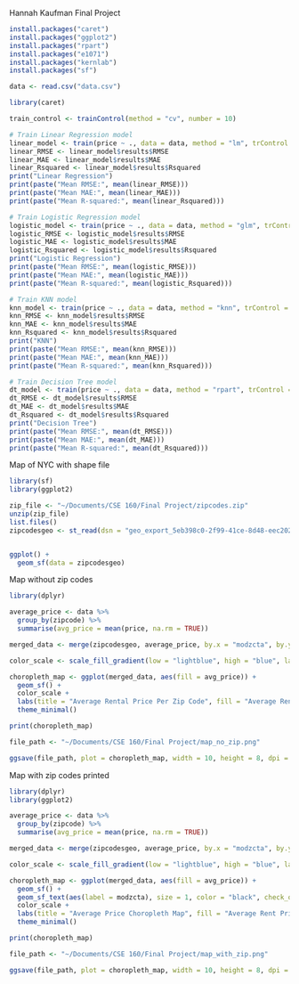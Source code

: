 Hannah Kaufman
Final Project

```r
install.packages("caret")
install.packages("ggplot2")
install.packages("rpart")
install.packages("e1071")
install.packages("kernlab")
install.packages("sf")
```

```r
data <- read.csv("data.csv")
```

```r
library(caret)

train_control <- trainControl(method = "cv", number = 10)

# Train Linear Regression model
linear_model <- train(price ~ ., data = data, method = "lm", trControl = train_control)
linear_RMSE <- linear_model$results$RMSE
linear_MAE <- linear_model$results$MAE
linear_Rsquared <- linear_model$results$Rsquared
print("Linear Regression")
print(paste("Mean RMSE:", mean(linear_RMSE)))
print(paste("Mean MAE:", mean(linear_MAE)))
print(paste("Mean R-squared:", mean(linear_Rsquared)))

# Train Logistic Regression model
logistic_model <- train(price ~ ., data = data, method = "glm", trControl = train_control)
logistic_RMSE <- logistic_model$results$RMSE
logistic_MAE <- logistic_model$results$MAE
logistic_Rsquared <- logistic_model$results$Rsquared
print("Logistic Regression")
print(paste("Mean RMSE:", mean(logistic_RMSE)))
print(paste("Mean MAE:", mean(logistic_MAE)))
print(paste("Mean R-squared:", mean(logistic_Rsquared)))

# Train KNN model
knn_model <- train(price ~ ., data = data, method = "knn", trControl = train_control)
knn_RMSE <- knn_model$results$RMSE
knn_MAE <- knn_model$results$MAE
knn_Rsquared <- knn_model$results$Rsquared
print("KNN")
print(paste("Mean RMSE:", mean(knn_RMSE)))
print(paste("Mean MAE:", mean(knn_MAE)))
print(paste("Mean R-squared:", mean(knn_Rsquared)))

# Train Decision Tree model
dt_model <- train(price ~ ., data = data, method = "rpart", trControl = train_control)
dt_RMSE <- dt_model$results$RMSE
dt_MAE <- dt_model$results$MAE
dt_Rsquared <- dt_model$results$Rsquared
print("Decision Tree")
print(paste("Mean RMSE:", mean(dt_RMSE)))
print(paste("Mean MAE:", mean(dt_MAE)))
print(paste("Mean R-squared:", mean(dt_Rsquared)))
```

Map of NYC with shape file
```r
library(sf)
library(ggplot2)

zip_file <- "~/Documents/CSE 160/Final Project/zipcodes.zip"
unzip(zip_file)
list.files()
zipcodesgeo <- st_read(dsn = "geo_export_5eb398c0-2f99-41ce-8d48-eec20204f119.shp")


ggplot() +
  geom_sf(data = zipcodesgeo)

```

Map without zip codes
```r
library(dplyr)

average_price <- data %>%
  group_by(zipcode) %>%
  summarise(avg_price = mean(price, na.rm = TRUE))

merged_data <- merge(zipcodesgeo, average_price, by.x = "modzcta", by.y = "zipcode", all.x = TRUE)

color_scale <- scale_fill_gradient(low = "lightblue", high = "blue", labels = scales::dollar)

choropleth_map <- ggplot(merged_data, aes(fill = avg_price)) +
  geom_sf() +
  color_scale +
  labs(title = "Average Rental Price Per Zip Code", fill = "Average Rent Price") +
  theme_minimal()

print(choropleth_map)

file_path <- "~/Documents/CSE 160/Final Project/map_no_zip.png"

ggsave(file_path, plot = choropleth_map, width = 10, height = 8, dpi = 300)

```

Map with zip codes printed
```r
library(dplyr)
library(ggplot2)

average_price <- data %>%
  group_by(zipcode) %>%
  summarise(avg_price = mean(price, na.rm = TRUE))

merged_data <- merge(zipcodesgeo, average_price, by.x = "modzcta", by.y = "zipcode", all.x = TRUE)

color_scale <- scale_fill_gradient(low = "lightblue", high = "blue", labels = scales::dollar)

choropleth_map <- ggplot(merged_data, aes(fill = avg_price)) +
  geom_sf() +
  geom_sf_text(aes(label = modzcta), size = 1, color = "black", check_overlap = TRUE) +
  color_scale +
  labs(title = "Average Price Choropleth Map", fill = "Average Rent Price") +
  theme_minimal()

print(choropleth_map)

file_path <- "~/Documents/CSE 160/Final Project/map_with_zip.png"

ggsave(file_path, plot = choropleth_map, width = 10, height = 8, dpi = 300)

```

